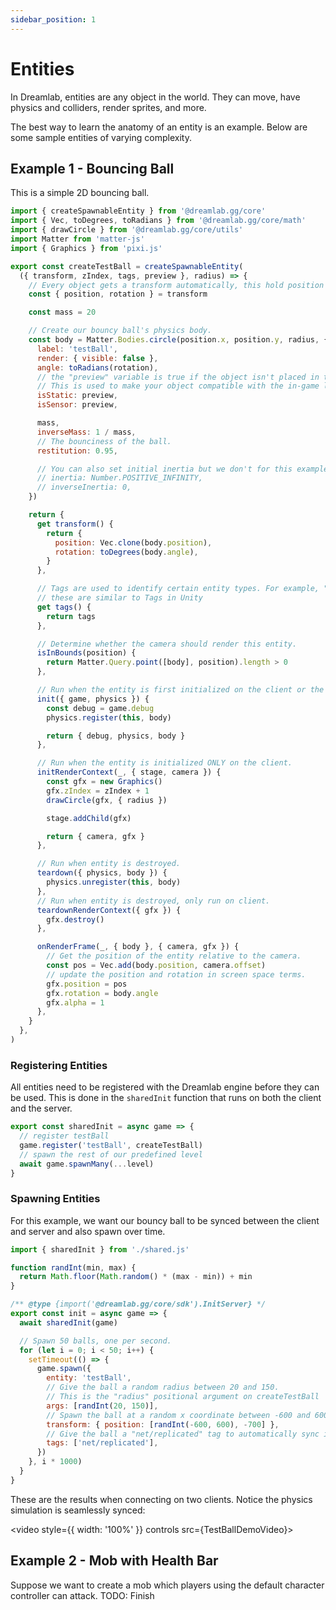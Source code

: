 ```yaml
---
sidebar_position: 1
---
```


# Entities

In Dreamlab, entities are any object in the world. They can move, have physics and colliders, render sprites, and more.

The best way to learn the anatomy of an entity is an example. Below are some sample entities of varying complexity.

## Example 1 - Bouncing Ball

This is a simple 2D bouncing ball.

```js
import { createSpawnableEntity } from '@dreamlab.gg/core'
import { Vec, toDegrees, toRadians } from '@dreamlab.gg/core/math'
import { drawCircle } from '@dreamlab.gg/core/utils'
import Matter from 'matter-js'
import { Graphics } from 'pixi.js'

export const createTestBall = createSpawnableEntity(
  ({ transform, zIndex, tags, preview }, radius) => {
    // Every object gets a transform automatically, this hold position and rotation information.
    const { position, rotation } = transform

    const mass = 20

    // Create our bouncy ball's physics body.
    const body = Matter.Bodies.circle(position.x, position.y, radius, {
      label: 'testBall',
      render: { visible: false },
      angle: toRadians(rotation),
      // the "preview" variable is true if the object isn't placed in the world yet but is a floating preview.
      // This is used to make your object compatible with the in-game level editor, so it doesn't collide while a preview.
      isStatic: preview,
      isSensor: preview,

      mass,
      inverseMass: 1 / mass,
      // The bounciness of the ball.
      restitution: 0.95,

      // You can also set initial inertia but we don't for this example.
      // inertia: Number.POSITIVE_INFINITY,
      // inverseInertia: 0,
    })

    return {
      get transform() {
        return {
          position: Vec.clone(body.position),
          rotation: toDegrees(body.angle),
        }
      },

      // Tags are used to identify certain entity types. For example, "enemy", "hpPowerUp", etc.
      // these are similar to Tags in Unity
      get tags() {
        return tags
      },

      // Determine whether the camera should render this entity.
      isInBounds(position) {
        return Matter.Query.point([body], position).length > 0
      },

      // Run when the entity is first initialized on the client or the server.
      init({ game, physics }) {
        const debug = game.debug
        physics.register(this, body)

        return { debug, physics, body }
      },

      // Run when the entity is initialized ONLY on the client.
      initRenderContext(_, { stage, camera }) {
        const gfx = new Graphics()
        gfx.zIndex = zIndex + 1
        drawCircle(gfx, { radius })

        stage.addChild(gfx)

        return { camera, gfx }
      },

      // Run when entity is destroyed.
      teardown({ physics, body }) {
        physics.unregister(this, body)
      },
      // Run when entity is destroyed, only run on client.
      teardownRenderContext({ gfx }) {
        gfx.destroy()
      },

      onRenderFrame(_, { body }, { camera, gfx }) {
        // Get the position of the entity relative to the camera.
        const pos = Vec.add(body.position, camera.offset)
        // update the position and rotation in screen space terms.
        gfx.position = pos
        gfx.rotation = body.angle
        gfx.alpha = 1
      },
    }
  },
)
```

### Registering Entities

All entities need to be registered with the Dreamlab engine before they can be used. This is done in the `sharedInit` function that runs on both the client and the server.

```js
export const sharedInit = async game => {
  // register testBall
  game.register('testBall', createTestBall)
  // spawn the rest of our predefined level
  await game.spawnMany(...level)
}
```

### Spawning Entities

For this example, we want our bouncy ball to be synced between the client and server and also spawn over time.

```js
import { sharedInit } from './shared.js'

function randInt(min, max) {
  return Math.floor(Math.random() * (max - min)) + min
}

/** @type {import('@dreamlab.gg/core/sdk').InitServer} */
export const init = async game => {
  await sharedInit(game)

  // Spawn 50 balls, one per second.
  for (let i = 0; i < 50; i++) {
    setTimeout(() => {
      game.spawn({
        entity: 'testBall',
        // Give the ball a random radius between 20 and 150.
        // This is the "radius" positional argument on createTestBall
        args: [randInt(20, 150)],
        // Spawn the ball at a random x coordinate between -600 and 600
        transform: { position: [randInt(-600, 600), -700] },
        // Give the ball a "net/replicated" tag to automatically sync it between clients
        tags: ['net/replicated'],
      })
    }, i * 1000)
  }
}
```

These are the results when connecting on two clients. Notice the physics simulation is seamlessly synced:


<video style={{ width: '100%' }} controls src={TestBallDemoVideo}></video>

## Example 2 - Mob with Health Bar

Suppose we want to create a mob which players using the default character controller can attack.
TODO: Finish
